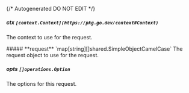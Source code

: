 {/* Autogenerated DO NOT EDIT  */}

##### **ctx** `[context.Context](https://pkg.go.dev/context#Context)`
The context to use for the request.

<Collapsible>
    ##### **request** `map[string][]shared.SimpleObjectCamelCase`
    The request object to use for the request.
    <Collapsible.Break/>
    <SimpleObjectCamelCase/>
</Collapsible>

##### **opts** `[]operations.Option`
The options for this request.

